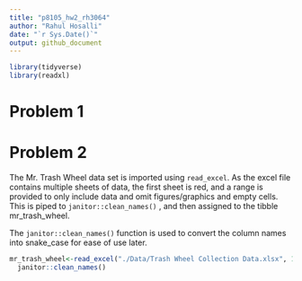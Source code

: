 ```yaml
---
title: "p8105_hw2_rh3064"
author: "Rahul Hosalli"
date: "`r Sys.Date()`"
output: github_document
---
```


```r
library(tidyverse)
library(readxl)
```

# Problem 1

# Problem 2

The Mr. Trash Wheel data set is imported using `read_excel`. As the excel file contains multiple sheets of data, the first sheet is red, and a range is provided to only include data and omit figures/graphics and empty cells. This is piped to `janitor::clean_names()` , and then assigned to the tibble mr_trash_wheel.

The `janitor::clean_names()` function is used to convert the column names into snake_case for ease of use later.

```r
mr_trash_wheel<-read_excel("./Data/Trash Wheel Collection Data.xlsx", 1, range = "A2:N550") %>%
  janitor::clean_names()
```
